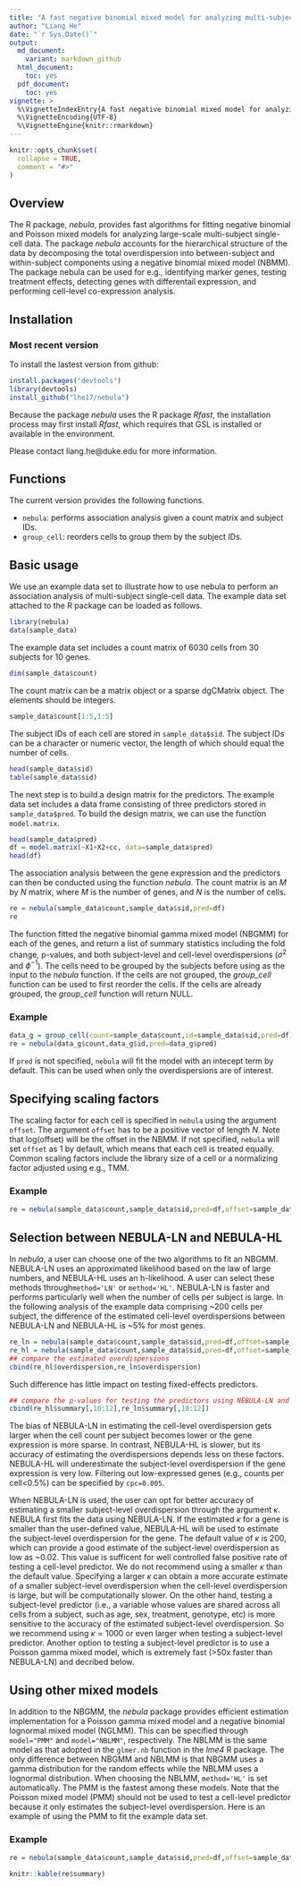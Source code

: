 ```yaml
---
title: "A fast negative binomial mixed model for analyzing multi-subject single-cell data"
author: "Liang He"
date: "`r Sys.Date()`"
output:
  md_document:
    variant: markdown_github
  html_document:
    toc: yes
  pdf_document:
    toc: yes
vignette: >
  %\VignetteIndexEntry{A fast negative binomial mixed model for analyzing multi-subject single-cell data}
  %\VignetteEncoding{UTF-8}
  %\VignetteEngine{knitr::rmarkdown} 
---
```


```r
knitr::opts_chunk$set(
  collapse = TRUE,
  comment = "#>"
)
```

## Overview

The R package, *nebula*, provides fast algorithms for fitting negative binomial and Poisson mixed models for analyzing large-scale multi-subject single-cell data. The package *nebula* accounts for the hierarchical structure of the data by decomposing the total overdispersion into between-subject and within-subject components using a negative binomial mixed model (NBMM). The package nebula can be used for e.g., identifying marker genes, testing treatment effects, detecting genes with differentail expression, and performing cell-level co-expression analysis. 

## Installation

### Most recent version

To install the lastest version from github:
```r
install.packages("devtools")
library(devtools)
install_github("lhe17/nebula")
```

Because the package *nebula* uses the R package *Rfast*, the installation process may first install *Rfast*, which requires that GSL is installed or available in the environment.

Please contact liang.he@duke.edu for more information.

## Functions

The current version provides the following functions.

  *  `nebula`: performs association analysis given a count matrix and subject IDs.
  *  `group_cell`: reorders cells to group them by the subject IDs.
  
## Basic usage

We use an example data set to illustrate how to use nebula to perform an association analysis of multi-subject single-cell data. The example data set attached to the R package can be loaded as follows.  

```r
library(nebula)
data(sample_data)
```
The example data set includes a count matrix of 6030 cells from 30 subjects for 10 genes. 

```r
dim(sample_data$count)
```
The count matrix can be a matrix object or a sparse dgCMatrix object. The elements should be integers. 

```r
sample_data$count[1:5,1:5]
```
The subject IDs of each cell are stored in ```sample_data$sid```. The subject IDs can be a character or numeric vector, the length of which should equal the number of cells.

```r
head(sample_data$sid)
table(sample_data$sid)
```
The next step is to build a design matrix for the predictors. The example data set includes a data frame consisting of three predictors stored in ```sample_data$pred```. To build the design matrix, we can use the function ```model.matrix```. 
```r
head(sample_data$pred)
df = model.matrix(~X1+X2+cc, data=sample_data$pred)
head(df)
```
The association analysis between the gene expression and the predictors can then be conducted using the function *nebula*. The count matrix is an *M* by *N* matrix, where *M* is the number of genes, and *N* is the number of cells.
```r
re = nebula(sample_data$count,sample_data$sid,pred=df)
re
```
The function fitted the negative binomial gamma mixed model (NBGMM) for each of the genes, and return a list of summary statistics including the fold change, p-values, and both subject-level and cell-level overdispersions ($\sigma^2$ and $\phi^{-1}$). The cells need to be grouped by the subjects before using as the input to the *nebula* function. If the cells are not grouped, the *group_cell* function can be used to first reorder the cells. If the cells are already grouped, the *group_cell* function will return NULL.

### Example
```r
data_g = group_cell(count=sample_data$count,id=sample_data$sid,pred=df)
re = nebula(data_g$count,data_g$id,pred=data_g$pred)
```
If ```pred``` is not specified, ```nebula``` will fit the model with an intecept term by default. This can be used when only the overdispersions are of interest.

## Specifying scaling factors

The scaling factor for each cell is specified in ```nebula``` using the argument ```offset```. The argument ```offset``` has to be a positive vector of length *N*. Note that log(offset) will be the offset in the NBMM. If not specified, ```nebula``` will set ```offset``` as 1 by default, which means that each cell is treated equally. Common scaling factors include the library size of a cell or a normalizing factor adjusted using e.g., TMM.

### Example
```r
re = nebula(sample_data$count,sample_data$sid,pred=df,offset=sample_data$offset)
```

## Selection between NEBULA-LN and NEBULA-HL

In *nebula*, a user can choose one of the two algorithms to fit an NBGMM. NEBULA-LN uses an approximated likelihood based on the law of large numbers, and NEBULA-HL uses an h-likelihood. A user can select these methods through```method='LN'``` or ```method='HL'```. NEBULA-LN is faster and performs particularly well when the number of cells per subject is large. In the following analysis of the example data comprising ~200 cells per subject, the difference of the estimated cell-level overdispersions between NEBULA-LN and NEBULA-HL is ~5% for most genes.
```r
re_ln = nebula(sample_data$count,sample_data$sid,pred=df,offset=sample_data$offset,method='LN')
re_hl = nebula(sample_data$count,sample_data$sid,pred=df,offset=sample_data$offset,method='HL')
## compare the estimated overdispersions
cbind(re_hl$overdispersion,re_ln$overdispersion)
```

Such difference has little impact on testing fixed-effects predictors. 
```r
## compare the p-values for testing the predictors using NEBULA-LN and NEBULA-HL
cbind(re_hl$summary[,10:12],re_ln$summary[,10:12])
```
The bias of NEBULA-LN in estimating the cell-level overdispersion gets larger when the cell count per subject becomes lower or the gene expression is more sparse. In contrast, NEBULA-HL is slower, but its accuracy of estimating the overdispersions depends less on these factors. NEBULA-HL will underestimate the subject-level overdispersion if the gene expression is very low. Filtering out low-expressed genes (e.g., counts per cell<0.5%) can be specified by ```cpc=0.005```. 


When NEBULA-LN is used, the user can opt for better accuracy of estimating a smaller subject-level overdispersion through the argument $\kappa$. NEBULA first fits the data using NEBULA-LN. If the estimated $\kappa$ for a gene is smaller than the user-defined value, NEBULA-HL will be used to estimate the subject-level overdispersion for the gene. The default value of $\kappa$ is 200, which can provide a good estimate of the subject-level overdispersion as low as ~0.02. This value is sufficent for well controlled false positive rate of testing a cell-level predictor. We do not recommend using a smaller $\kappa$ than the default value. Specifying a larger $\kappa$ can obtain a more accurate estimate of a smaller subject-level overdispersion when the cell-level overdispersion is large, but will be computationally slower. On the other hand, testing a subject-level predictor (i.e., a variable whose values are shared across all cells from a subject, such as age, sex, treatment, genotype, etc) is more sensitive to the accuracy of the estimated subject-level overdispersion. So we recommend using $\kappa=1000$ or even larger when testing a subject-level predictor. Another option to testing a subject-level predictor is to use a Poisson gamma mixed model, which is extremely fast (>50x faster than NEBULA-LN) and decribed below.  

## Using other mixed models

In addition to the NBGMM, the *nebula* package provides efficient estimation implementation for a Poisson gamma mixed model and a negative binomial lognormal mixed model (NGLMM). This can be specified through ```model="PMM"``` and ```model="NBLMM"```, respectively. The NBLMM is the same model as that adopted in the ```glmer.nb``` function in the *lme4* R package. The only difference between NBGMM and NBLMM is that NBGMM uses a gamma distribution for the random effects while the NBLMM uses a lognormal distribution. When choosing the NBLMM, ```method='HL'``` is set automatically. The PMM is the fastest among these models. Note that the Poisson mixed model (PMM) should not be used to test a cell-level predictor because it only estimates the subject-level overdispersion. Here is an example of using the PMM to fit the example data set.

### Example
```r
re = nebula(sample_data$count,sample_data$sid,pred=df,offset=sample_data$offset,model='PMM')
```
```r
knitr::kable(re$summary)
```
 
